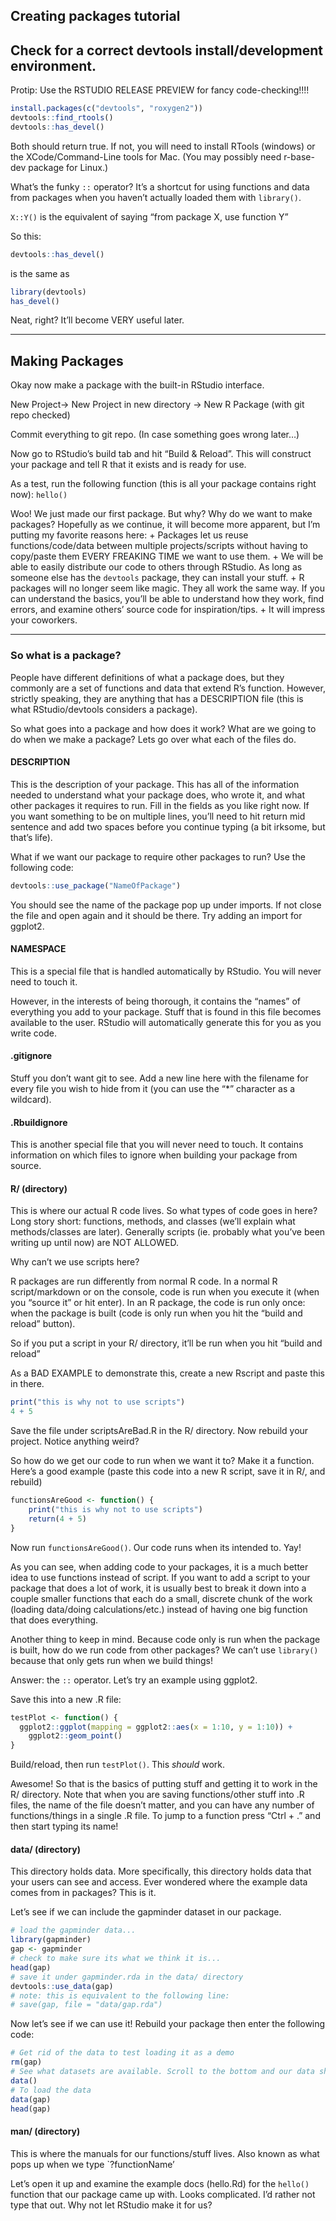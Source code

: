 Creating packages tutorial
----------------------------

## Check for a correct devtools install/development environment. 

Protip: Use the RSTUDIO RELEASE PREVIEW for fancy code-checking!!!!

```r
install.packages(c("devtools", "roxygen2"))
devtools::find_rtools()
devtools::has_devel()
```

Both should return true. If not, you will need to install RTools (windows) or the XCode/Command-Line tools for Mac. (You may possibly need r-base-dev package for Linux.)

What's the funky `::` operator? It's a shortcut for using functions and data from packages when you haven't actually loaded them with `library()`. 

`X::Y()` is the equivalent of saying "from package X, use function Y"

So this: 
```r
devtools::has_devel()
```

is the same as
```r
library(devtools)
has_devel()
```

Neat, right? It'll become VERY useful later.

-----------------------------------------------

## Making Packages

Okay now make a package with the built-in RStudio interface.

New Project-> New Project in new directory -> New R Package (with git repo checked)

Commit everything to git repo. (In case something goes wrong later...)

Now go to RStudio's build tab and hit "Build & Reload". This will construct your package and tell R that it exists and is ready for use.

As a test, run the following function (this is all your package contains right now): `hello()`

Woo! We just made our first package. But why? Why do we want to make packages? Hopefully as we continue, it will become more apparent, but I'm putting my favorite reasons here:
+ Packages let us reuse functions/code/data between multiple projects/scripts without having to copy/paste them EVERY FREAKING TIME we want to use them.
+ We will be able to easily distribute our code to others through RStudio. As long as someone else has the `devtools` package, they can install your stuff.
+ R packages will no longer seem like magic. They all work the same way. If you can understand the basics, you'll be able to understand how they work, find errors, and examine others' source code for inspiration/tips.
+ It will impress your coworkers.

--------------------------------------

### So what is a package? 

People have different definitions of what a package does, but they commonly are a set of functions and data that extend R's function. However, strictly speaking, they are anything that has a DESCRIPTION file (this is what RStudio/devtools considers a package).

So what goes into a package and how does it work? What are we going to do when we make a package? Lets go over what each of the files do.

#### DESCRIPTION

This is the description of your package. This has all of the information needed to understand what your package does, who wrote it, and what other packages it requires to run. Fill in the fields as you like right now. If you want something to be on multiple lines, you'll need to hit return mid sentence and add two spaces before you continue typing (a bit irksome, but that's life).

What if we want our package to require other packages to run? Use the following code:
```r
devtools::use_package("NameOfPackage")
```

You should see the name of the package pop up under imports. If not close the file and open again and it should be there. Try adding an import for ggplot2.

#### NAMESPACE

This is a special file that is handled automatically by RStudio. You will never need to touch it.

However, in the interests of being thorough, it contains the "names" of everything you add to your package. Stuff that is found in this file becomes available to the user. RStudio will automatically generate this for you as you write code. 

#### .gitignore

Stuff you don't want git to see. Add a new line here with the filename for every file you wish to hide from it (you can use the "*" character as a wildcard).

#### .Rbuildignore

This is another special file that you will never need to touch. It contains information on which files to ignore when building your package from source.

#### R/ (directory)

This is where our actual R code lives. So what types of code goes in here? Long story short: functions, methods, and classes (we'll explain what methods/classes are later). Generally scripts (ie. probably what you've been writing up until now) are NOT ALLOWED.

Why can't we use scripts here?

R packages are run differently from normal R code. In a normal R script/markdown or on the console, code is run when you execute it (when you "source it" or hit enter). In an R package, the code is run only once: when the package is built (code is only run when you hit the "build and reload" button). 

So if you put a script in your R/ directory, it'll be run when you hit "build and reload" 

As a BAD EXAMPLE to demonstrate this, create a new Rscript and paste this in there.
```r
print("this is why not to use scripts")
4 + 5
```
Save the file under scriptsAreBad.R in the R/ directory. Now rebuild your project. Notice anything weird?

So how do we get our code to run when we want it to? Make it a function. Here's a good example (paste this code into a new R script, save it in R/, and rebuild)

```r
functionsAreGood <- function() {
	print("this is why not to use scripts")
	return(4 + 5)
}
```

Now run `functionsAreGood()`. Our code runs when its intended to. Yay!

As you can see, when adding code to your packages, it is a much better idea to use functions instead of script. If you want to add a script to your package that does a lot of work, it is usually best to break it down into a couple smaller functions that each do a small, discrete chunk of the work (loading data/doing calculations/etc.) instead of having one big function that does everything.

Another thing to keep in mind. Because code only is run when the package is built, how do we run code from other packages? We can't use `library()` because that only gets run when we build things!

Answer: the `::` operator. Let's try an example using ggplot2.

Save this into a new .R file:
```r
testPlot <- function() {
  ggplot2::ggplot(mapping = ggplot2::aes(x = 1:10, y = 1:10)) +
    ggplot2::geom_point()
}
```

Build/reload, then run `testPlot()`. This *should* work. 

Awesome! So that is the basics of putting stuff and getting it to work in the R/ directory. Note that when you are saving functions/other stuff into .R files, the name of the file doesn't matter, and you can have any number of functions/things in a single .R file. To jump to a function press "Ctrl + ." and then start typing its name!

#### data/ (directory)

This directory holds data. More specifically, this directory holds data that your users can see and access. Ever wondered where the example data comes from in packages? This is it.

Let's see if we can include the gapminder dataset in our package.

```r
# load the gapminder data...
library(gapminder)
gap <- gapminder
# check to make sure its what we think it is...
head(gap)
# save it under gapminder.rda in the data/ directory
devtools::use_data(gap)
# note: this is equivalent to the following line:
# save(gap, file = "data/gap.rda")
```

Now let's see if we can use it! Rebuild your package then enter the following code:
```r
# Get rid of the data to test loading it as a demo
rm(gap)
# See what datasets are available. Scroll to the bottom and our data should be there!
data()
# To load the data
data(gap)
head(gap)
```

#### man/ (directory)

This is where the manuals for our functions/stuff lives. Also known as what pops up when we type `?functionName'

Let's open it up and examine the example docs (hello.Rd) for the `hello()` function that our package came up with. Looks complicated. I'd rather not type that out. Why not let RStudio make it for us?

